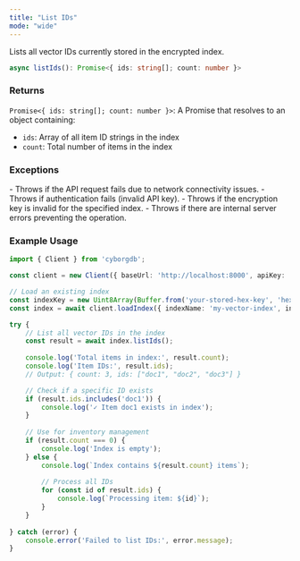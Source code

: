 ```yaml
---
title: "List IDs"
mode: "wide"
---
```


Lists all vector IDs currently stored in the encrypted index.

```typescript
async listIds(): Promise<{ ids: string[]; count: number }>
```

### Returns

`Promise<{ ids: string[]; count: number }>`: A Promise that resolves to an object containing:
- `ids`: Array of all item ID strings in the index
- `count`: Total number of items in the index

### Exceptions

<AccordionGroup>
    <Accordion title="Error">
        - Throws if the API request fails due to network connectivity issues.
        - Throws if authentication fails (invalid API key).
        - Throws if the encryption key is invalid for the specified index.
        - Throws if there are internal server errors preventing the operation.
    </Accordion>
</AccordionGroup>

### Example Usage

```typescript
import { Client } from 'cyborgdb';

const client = new Client({ baseUrl: 'http://localhost:8000', apiKey: 'your-api-key' });

// Load an existing index
const indexKey = new Uint8Array(Buffer.from('your-stored-hex-key', 'hex'));
const index = await client.loadIndex({ indexName: 'my-vector-index', indexKey });

try {
    // List all vector IDs in the index
    const result = await index.listIds();
    
    console.log('Total items in index:', result.count);
    console.log('Item IDs:', result.ids);
    // Output: { count: 3, ids: ["doc1", "doc2", "doc3"] }

    // Check if a specific ID exists
    if (result.ids.includes('doc1')) {
        console.log('✓ Item doc1 exists in index');
    }
    
    // Use for inventory management
    if (result.count === 0) {
        console.log('Index is empty');
    } else {
        console.log(`Index contains ${result.count} items`);
        
        // Process all IDs
        for (const id of result.ids) {
            console.log(`Processing item: ${id}`);
        }
    }
    
} catch (error) {
    console.error('Failed to list IDs:', error.message);
}
```